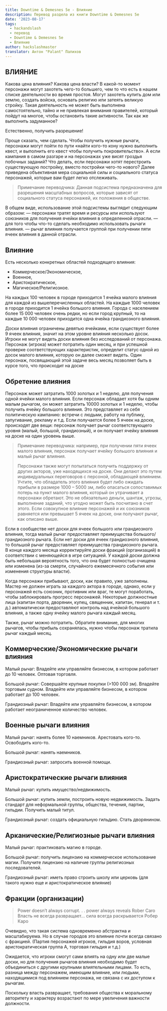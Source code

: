 ```yaml
---
title: Downtime & Demesnes 5e - Влияние
description: Перевод раздела из книги Downtime & Demesnes 5e
date: '2023-08-17'
tags:
  - hackandslash
  - перевод
  - Downtime & Demesnes 5e
  - Влияние
author: hackslashmaster
translator: Антон "Palant" Палихов
---
```


## ВЛИЯНИЕ

Какова цена влияния? Какова цена власти?
В какой-то момент персонажи могут захотеть чего-то большего, чем то что есть в нашем списке деятельности во время простоя. Могут захотеть купить дом или землю, создать войска, основать религию или затеять великую стройку. Такая деятельность не может быть выполнена самостоятельно, тайно и не привлекая внимания правителей, который пойдут на многое, чтобы остановить такие активности. Так как же выполнить задуманное?

Естественно, получить разрешение!

Проще сказать, чем сделать. Чтобы получить нужные рычаги, персонажи могут пойти по пути «найти кого-то кону нужно выполнить квест, и выполнить его квест чтобы получить покровительство». А если кампания в самом разгаре и на персонажах уже висят гроздья побочных заданий? Что делать, если персонажи хотят перестроить существующую постройку, вместо постройки чего-то нового? Далее приведена объективная мера социальной силы и социального статуса персонажей, которые вам будет легко отслеживать.

> Примечание переводчика: Данная подсистема предназначена для разрешения масштабных вопросов, которые зависят от социального статуса персонажей, их положения в обществе.

В общем виде, использование этой подсистемы выглядит следующим образом:
— персонажи тратят время и ресурсы или используют союзников для получения ячейки влияния в определенной отрасли.
— для того чтобы что-то сделать необходимо использовать рычаги влияния.
— рычаг влияния получается группой при получении пяти ячеек влияния в данной отрасли.

## Влияние

Есть несколько конкретных областей подходящего влияния:

- Коммерческое/Экономическое,
- Военное,
- Аристократическое,
- Магическое/Религиозное.

На каждых 100 человек в городе приходится 1 ячейка малого влияния для каждой из вышеперечисленных областей. На каждые 1000 человек в городе приходится 1 ячейка большого влияния. Города с населением более 15 000 человек очень редки, но если город крупный, то на каждые 10 000 человек приходится одна ячейка грандиозного влияния.

Доски влияния ограничены девятью ячейками, если существует более 9 ячеек влияния, значит на этом уровне влияния несколько досок.
Игроки не могут видеть доски влияния без исследований от персонажа. Персонаж (игрока) может потратить один месяц, и при успешной проверке соответствующих характеристик, определит статус одной из досок малого влияния, которую он далее сможет видеть. Один персонаж, посвящающий этой задаче весь месяц позволяет быть в курсе того, что происходит на доске

## Обретение влияния

Персонаж может затратить 1000 золотых и 1 неделю, для получения одной ячейки малого влияния. Если персонаж обладает хотя бы одним малым рычагом, он может затратить 10000 золотых и 1 неделю, чтобы получить ячейку большого влияния. Это представляет из себя политическую кампанию: встречи с людьми, работу на публику, запугивание, рекламу и т.д. Если получается более 5 ячеек на доске, происходят две вещи: персонаж получает рычаг соответствующего уровня (малый, большой, грандиозный), и он получает ячейку влияния на доске на один уровень выше.

> Примечание переводчика: например, при получении пяти ячеек малого влияния, персонаж получает ячейку большого влияния и малый рычаг влияния.
>
> Персонажи также могут попытаться получить поддержку от других акторов, уже находящихся на доске. Они делают это путем индивидуальных переговоров с персоной, обладающей влиянием. Учтите, что обладатель этого влияния будет либо ожидать прибыли в размере 1000 – 5000 зм, либо опасаться сопоставимых потерь на пункт малого влияния, который он утрачивает а персонажи обретают. Это не обязательно деньги, шантаж, угрозы, выполнение заданий, что угодно может быть посчитано в счет этого. Если совокупное влияние персонажей и их союзников равняется или превышает 5 ячеек на доске, они получают рычаг, как описано выше.

Если в сообществе нет доски для ячеек большого или грандиозного влияния, тогда малый рычаг предоставляет преимущества большого/грандиозного рычага. Если нет доски для ячеек грандиозного влияния, то большой рычаг предоставляет преимущества грандиозного рычага.
В конце каждого месяца корректируйте доски фракций (организаций) в соответствии с меняющейся в игре ситуацией. У каждой доски должна быть небольшая вероятность того, что она будет полностью очищена или изменена (из-за смерти, случайного ежемесячного события или изменения структуры власти).

Когда персонажи прибывают, доски, как правило, уже заполнены. Мастер не должен играть за каждого актора в городе, однако, если у персонажей есть союзник, противник или враг, те могут поработать, чтобы заблокировать прогресс персонажей. Некоторые должностные лица (капитан порта, дворянин, купец, священник, капитан, генерал и т. д.) автоматически предоставляют контроль над ячейкой большого влияния, а также одну ячейку малого рычага каждый месяц.

Также, рычаг можно потратить. Обратите внимание, для многих рычагов, чтобы прибыль сохранялась, нужно чтобы персонаж тратила рычаг каждый месяц.

## Коммерческие/Экономические рычаги влияния

Малый рычаг: Владейте или управляйте бизнесом, в котором работает до 10 человек. Оптовая торговля.

Большой рычаг: Совершайте крупные покупки (>100 000 зм). Владейте торговым судном. Владейте или управляйте бизнесом, в котором работает до 100 человек.

Грандиозный рычаг: Владейте или управляйте бизнесом, в котором работает неограниченное количество человек.

## Военные рычаги влияния

Малый рычаг: нанять более 10 наемников. Арестовать кого-то. Освободить кого-то.

Большой рычаг: нанять наемников.

Грандиозный рычаг: запросить военной помощи.

## Аристократические рычаги влияния

Малый рычаг: купить имущество/недвижимость.

Большой рычаг: купить земли, построить новую недвижимость. Задать стандарт для неформальной группы, общества, течения, партии, гильдии. Получить малый титул.

Грандиозный рычаг: создать официальную гильдию. Стать дворянином.

## Арканические/Религиозные рычаги влияния

Малый рычаг: практиковать магию в городе.

Большой рычаг: получить лицензию на коммерческое использование магии. Получите лицензию на наличие группы религиозных последователей.

Грандиозный рычаг: иметь право строить школу или церковь (для такого нужно еще и аристократическое влияние)

## Фракции (организации)

> Power doesn’t always corrupt. . . power always reveals
> Rober Caro
> Власть не всегда развращает… сила всегда раскрывается
> Робер Каро

Очевидно, что такая система одновременно абстрактна и масштабируема. Но в случае городов это влияние почти всегда связано с фракцией. (Партия персонажей игроков, гильдия воров, условная аристократическая группа А, торговая гильдия и т.д.)

Ожидается, что игроки смогут сами влиять на одну или две малые доски, но для получения рычагов влияния необходимо будет объединиться с другими крупными влиятельными лицами. То есть, разница между персонажем, имеющим влияние, или людьми, находящимися под влиянием персонажа, не связана с их доступом к рычагам.

Поскольку власть развращает, требования общества к моральному авторитету и характеру возрастают по мере увеличения важности должности.

